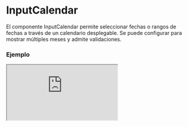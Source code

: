 # InputCalendar

El componente InputCalendar permite seleccionar fechas o rangos de fechas a través de un calendario desplegable. Se puede configurar para mostrar múltiples meses y admite validaciones.


### Ejemplo

<Iframe minHeightIframe="60vh" src="https://fenextjs-component-storybook.vercel.app/iframe.html?args=&id=input-inputcalendar--index&viewMode=story" />

### Importación

Para importar el componente InputCalendar, se puede hacer desde fenextjs

```tsx copy
import { InputCalendar } from "fenextjs";
```

### Parámetros

| Parámetro | Tipo | Requerido | Default | Descripcion |
| --------- | ---- | --------- | ------- | ----------- |
| nMonthShow | number | no | 1 | Cantidad de meses que se mostrarán simultáneamente en el calendario. |
| icon | ReactNode | no | \<SvgDate /\> | Icono que se mostrará en el campo de entrada del calendario. |
| type | 'normal' \| 'range' | no | 'normal' | Define si el calendario es para una selección única ('normal') o un rango de fechas ('range'). |
| defaultValue | Date | no |  | La fecha predeterminada seleccionada para el modo 'normal'. |
| value | Date | no |  | La fecha seleccionada actualmente en el modo 'normal'. |
| defaultValueRange | Date[] | no |  | El rango de fechas predeterminado para el modo 'range'. |
| valueRange | Date[] | no |  | El rango de fechas seleccionado actualmente en el modo 'range'. |
| onChange | (d: Date \| undefined) =\> void | no |  | Función que se ejecuta cuando se selecciona una fecha en el modo 'normal'. |
| onChangeRange | (d: Date[]) =\> void | no |  | Función que se ejecuta cuando se selecciona un rango de fechas en el modo 'range'. |
| validator | any | no |  | Validador personalizado que permite agregar reglas para validar las fechas seleccionadas. |
| errorWithIsChange | boolean | no | true | Indica si los errores de validación deben mostrarse al cambiar la fecha. |
| min | Date | no |  | Fecha mínima seleccionable. |
| max | Date | no |  | Fecha máxima seleccionable. |

### Storybook

Para ver el storybook del componente lo puede hacer con este [link](https://fenextjs-component-storybook.vercel.app/?path=/story/input-inputcalendar--index)

### Usos

- Calendario básico

```tsx copy
<InputCalendar 
    defaultValue={new Date()} 
    onChange={(date) => console.log(date)} 
/>
```

- Calendario con selección de rango

```tsx copy
<InputCalendar 
    type="range" 
    defaultValueRange={[new Date(), new Date()]} 
    onChangeRange={(range) => console.log(range)} 
/>
```

- Calendario mostrando múltiples meses

```tsx copy
<InputCalendar 
    nMonthShow={3} 
    defaultValue={new Date()} 
    onChange={(date) => console.log(date)} 
/>
```

